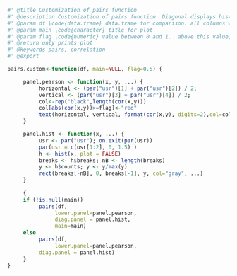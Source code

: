 ```r
#' @title Customization of pairs function
#' @description Customization of pairs function. Diagonal displays histograms. Lower panel displays pearson's r, with values above 0.5 or other specified value flagged by coloring red. 
#' @param df \code{data.frame} data.frame for comparison. all columns will be used, so pass a subset data.frame if you want to limit which colums.
#' @param main \code{character} title for plot
#' @param flag \code{numeric} value between 0 and 1.  above this value, pearson's r will be colored red to flag
#' @return only prints plot
#' @keywords pairs, correlation
#' @export

pairs.custom<-function(df, main=NULL, flag=0.5) {

     panel.pearson <- function(x, y, ...) {
          horizontal <- (par("usr")[1] + par("usr")[2]) / 2; 
          vertical <- (par("usr")[3] + par("usr")[4]) / 2; 
          col<-rep("black",length(cor(x,y)))
          col[abs(cor(x,y))>=flag]<-"red"
          text(horizontal, vertical, format(cor(x,y), digits=2),col=col)
     }

     panel.hist <- function(x, ...) {
          usr <- par("usr"); on.exit(par(usr))
          par(usr = c(usr[1:2], 0, 1.5) )
          h <- hist(x, plot = FALSE)
          breaks <- h$breaks; nB <- length(breaks)
          y <- h$counts; y <- y/max(y)
          rect(breaks[-nB], 0, breaks[-1], y, col="gray", ...)
     }
  
     {
     if (!is.null(main))
          pairs(df,
               lower.panel=panel.pearson,
               diag.panel = panel.hist,
               main=main) 
     else     
          pairs(df,
               lower.panel=panel.pearson,
          diag.panel = panel.hist)
     }
}


```



